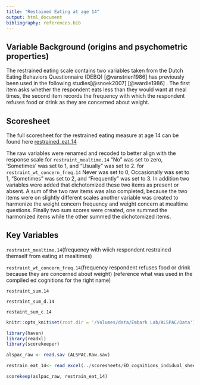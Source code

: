 ```yaml
---
title: "Restained Eating at age 14"
output: html_document
bibliography: references.bib
---
```


## Variable Background (origins and psychometric properties)

The restrained eating scale contains two variables taken from the Dutch Eating Behaviors Questionnaire (DEBQ) [@vanstrien1986] has previously been used in the following studies[@snoek2007] [@wardle1986] . The first item asks whether the respondent eats less than they would want at meal times, the second item records the frequency with which the respondent refuses food or drink as they are concerned about weight.

## Scoresheet

The full scoresheet for the restrained eating measure at age 14 can be found here [restrained_eat_14](/restrained_eating_14.xlsx)

The raw variables were renamed and recoded to better align with the response scale for `restraint_mealtime.14` "No" was set to zero, 'Sometimes' was set to 1, and "Usually" was set to 2. for `restraint_wt_concern_freq.14` Never was set to 0, Occasionally was set to 1, "Sometimes" was set to 2, and "Frequently" was set to 3. In addition two variables were added that dichotomized these two items as present or absent. A sum of the two raw items was also completed, because the two items were on slightly different scales another variable was created to harmonize the weight concern frequency and weight concern at mealtime questions. Finally two sum scores were created, one summed the harmonized items while the other summed the dichotomized items.

## Key Variables

`restraint_mealtime.14`(frequency with wiich respondent restrained themself from eating at mealtimes)

`restraint_wt_concern_freq.14`(frequency respondent refuses food or drink because they are concerned about weight) (reference what was used in the compiled ed cognitions for the right name)

`restraint_sum.14`

`restraint_sum_d.14`

`restaint_sum_c.14`

```r
knitr::opts_knit$set(root.dir = '/Volumes/data/Embark Lab/ALSPAC/Data')
```

```r
library(haven)
library(readxl)
library(scorekeeper)

alspac_raw <- read.sav (ALSPAC.Raw.sav)

restrain_eat_14<- read_excel(../scoresheets/ED_cognitions_indidual_sheets/restrained_eating_14.xlsx)

scorekeep(aslpac_raw, restrain_eat_14)

```
